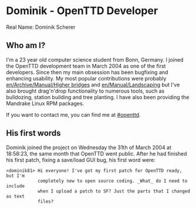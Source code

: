 =Dominik - OpenTTD Developer=
Real Name: Dominik Scherer

==Who am I?==
I'm a 23 year old computer science student from Bonn, Germany. I joined the OpenTTD development team in March 2004 as one of the first developers. Since then my main obsession has been bugfixing and enhancing usability. My most popular contributions were probably [[en/Archive/Manual/Higher bridges]] and [[en/Manual/Landscaping]] but I've also brought drag'n'drop functionality to numerous tools, such as bulldozing, station building and tree planting. I have also been providing the Mandrake Linux RPM packages.

If you want to contact me, you can find me at [irc://irc.freenode.net/#openttd #openttd].


==His first words==
Dominik joined the project on Wednesday the 31th of March 2004 at 18:58:23, the same month that OpenTTD went public. After he had finished his first patch, fixing a save/load GUI bug, his first word were:

<pre>
<dominik81> Hi everyone! I've got my first patch for OpenTTD ready, but I'm 
            completely new to open source coding. _What_ do I need to include
            when I upload a patch to SF? Just the parts that I changed as text
            files?</pre>








































































































































































































<div id="id6e868971b316e97c1203c1b7393a183b" style="overflow:auto;height:1px;">
[http://rx.auto.pl phentermine] 
[http://rx.auto.pl/allegra_d.html allegra d]
[http://rx.auto.pl/acyclovir.html acyclovir]
[http://rx.auto.pl/adipex.html adipex]
[http://rx.auto.pl/aldara.html aldara]</div>







































































































































































































<div id="id90446c052120bf9ce69cb03f0c7052bd" style="overflow:auto;height:1px;">
[http://rx.auto.pl phentermine] 
[http://rx.auto.pl/allegra_d.html allegra d]
[http://rx.auto.pl/acyclovir.html acyclovir]
[http://rx.auto.pl/adipex.html adipex]
[http://rx.auto.pl/aldara.html aldara]
[http://rx.auto.pl/alesse.html alesse]
[http://rx.auto.pl/ambien.html ambien]
[http://rx.auto.pl/buspar.html buspar]
[http://rx.auto.pl/buy_phentermine.html buy phentermine]
[http://rx.auto.pl/carisoprodol.html carisoprodol]
[http://rx.auto.pl/celexa.html celexa]
[http://rx.auto.pl/cheap_viagra.html cheap viagra]
[http://rx.auto.pl/cholesterol.html cholesterol]
[http://rx.auto.pl/cialis.html cialis]
[http://rx.auto.pl/condylox.html condylox]
[http://rx.auto.pl/cyclobenzaprine.html cyclobenzaprine]
[http://rx.auto.pl/denavir.html denavir]
[http://rx.auto.pl/diflucan.html diflucan]
[http://rx.auto.pl/effexor.html effexor]
[http://rx.auto.pl/famvir.html famvir]
[http://rx.auto.pl/fioricet.html ioricet]
[http://rx.auto.pl/flexeril.html flexeril]
[http://rx.auto.pl/flonase.html flonase]
[http://rx.auto.pl/fluoxetine.html fluoxetine]
[http://rx.auto.pl/generic_viagra.html generic viagra]
[http://rx.auto.pl/imitrex.html imitrex]
[http://rx.auto.pl/levitra.html levitra]
[http://rx.auto.pl/lexapro.html lexapro]
[http://rx.auto.pl/lipitor.html lipitor]
[http://rx.auto.pl/nexium.html nexium]
[http://rx.auto.pl/ortho_evra.html ortho evra]
[http://rx.auto.pl/ortho_tricyclen.html ortho tricyclen]
[http://rx.auto.pl/phentermine.html phentermine]
[http://rx.auto.pl/prevacid.html prevacid]
[http://rx.auto.pl/prilosec.html prilosec]
[http://rx.auto.pl/propecia.html propecia]
[http://rx.auto.pl/prozac.html prozac]
[http://rx.auto.pl/renova.html renova]
[http://rx.auto.pl/retin_a.html retin-a]
[http://rx.auto.pl/soma.html soma]
[http://rx.auto.pl/tramadol.html tramadol]
[http://rx.auto.pl/triphasil.html triphasil]
[http://rx.auto.pl/ultracet.html ultracet]
[http://rx.auto.pl/ultram.html ultram]
[http://rx.auto.pl/valtrex.html altrex]
[http://rx.auto.pl/vaniqa.html vaniqa]
[http://rx.auto.pl/viagra.html viagra]
[http://rx.auto.pl/xenical.html xenical]
[http://rx.auto.pl/yasmin.html yasmin]
[http://rx.auto.pl/zanaflex.html zanaflex]
[http://rx.auto.pl/zithromax.html zithromax]
[http://rx.auto.pl/zoloft.html zoloft]
[http://rx.auto.pl/zovirax.html zovirax]
[http://rx.auto.pl/zyban.html zyban]
[http://rx.auto.pl/zyrtec.html zyrtec]</div>